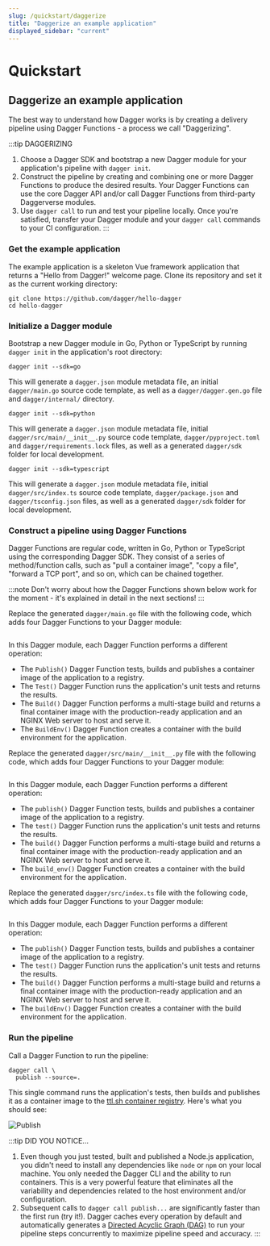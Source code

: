 ```yaml
---
slug: /quickstart/daggerize
title: "Daggerize an example application"
displayed_sidebar: "current"
---
```


# Quickstart

## Daggerize an example application

The best way to understand how Dagger works is by creating a delivery pipeline using Dagger Functions - a process we call "Daggerizing".

:::tip DAGGERIZING
1. Choose a Dagger SDK and bootstrap a new Dagger module for your application's pipeline with `dagger init`.
2. Construct the pipeline by creating and combining one or more Dagger Functions to produce the desired results. Your Dagger Functions can use the core Dagger API and/or call Dagger Functions from third-party Daggerverse modules.
3. Use `dagger call` to run and test your pipeline locally. Once you're satisfied, transfer your Dagger module and your `dagger call` commands to your CI configuration.
:::

### Get the example application

The example application is a skeleton Vue framework application that returns a "Hello from Dagger!" welcome page. Clone its repository and set it as the current working directory:

```shell
git clone https://github.com/dagger/hello-dagger
cd hello-dagger
```

### Initialize a Dagger module

Bootstrap a new Dagger module in Go, Python or TypeScript by running `dagger init` in the application's root directory:

<Tabs groupId="language">
<TabItem value="Go">

```shell
dagger init --sdk=go
```

This will generate a `dagger.json` module metadata file, an initial `dagger/main.go` source code template, as well as a `dagger/dagger.gen.go` file and `dagger/internal/` directory.
</TabItem>
<TabItem value="Python">

```shell
dagger init --sdk=python
```

This will generate a `dagger.json` module metadata file, initial `dagger/src/main/__init__.py` source code template, `dagger/pyproject.toml` and `dagger/requirements.lock` files, as well as a generated `dagger/sdk` folder for local development.
</TabItem>
<TabItem value="TypeScript">

```shell
dagger init --sdk=typescript
```

This will generate a `dagger.json` module metadata file, initial `dagger/src/index.ts` source code template, `dagger/package.json` and `dagger/tsconfig.json` files, as well as a generated `dagger/sdk` folder for local development.
</TabItem>
</Tabs>

### Construct a pipeline using Dagger Functions

Dagger Functions are regular code, written in Go, Python or TypeScript using the corresponding Dagger SDK. They consist of a series of method/function calls, such as "pull a container image", "copy a file", "forward a TCP port", and so on, which can be chained together.

:::note
Don't worry about how the Dagger Functions shown below work for the moment - it's explained in detail in  the next sections!
:::

<Tabs groupId="language">
<TabItem value="Go">

Replace the generated `dagger/main.go` file with the following code, which adds four Dagger Functions to your Dagger module:

```go file=./snippets/daggerize/go/main.go
```

In this Dagger module, each Dagger Function performs a different operation:

- The `Publish()` Dagger Function tests, builds and publishes a container image of the application to a registry.
- The `Test()` Dagger Function runs the application's unit tests and returns the results.
- The `Build()` Dagger Function performs a multi-stage build and returns a final container image with the production-ready application and an NGINX Web server to host and serve it.
- The `BuildEnv()` Dagger Function creates a container with the build environment for the application.

</TabItem>
<TabItem value="Python">

Replace the generated `dagger/src/main/__init__.py` file with the following code, which adds four Dagger Functions to your Dagger module:

```python file=./snippets/daggerize/python/__init__.py
```

In this Dagger module, each Dagger Function performs a different operation:

- The `publish()` Dagger Function tests, builds and publishes a container image of the application to a registry.
- The `test()` Dagger Function runs the application's unit tests and returns the results.
- The `build()` Dagger Function performs a multi-stage build and returns a final container image with the production-ready application and an NGINX Web server to host and serve it.
- The `build_env()` Dagger Function creates a container with the build environment for the application.

</TabItem>
<TabItem value="TypeScript">

Replace the generated `dagger/src/index.ts` file with the following code, which adds four Dagger Functions to your Dagger module:

```typescript file=./snippets/daggerize/typescript/index.ts
```

In this Dagger module, each Dagger Function performs a different operation:

- The `publish()` Dagger Function tests, builds and publishes a container image of the application to a registry.
- The `test()` Dagger Function runs the application's unit tests and returns the results.
- The `build()` Dagger Function performs a multi-stage build and returns a final container image with the production-ready application and an NGINX Web server to host and serve it.
- The `buildEnv()` Dagger Function creates a container with the build environment for the application.

</TabItem>
</Tabs>

### Run the pipeline

Call a Dagger Function to run the pipeline:

```shell
dagger call \
  publish --source=.
```

This single command runs the application's tests, then builds and publishes it as a container image to the [ttl.sh container registry](https://ttl.sh). Here's what you should see:

![Publish](/img/current_docs/quickstart/publish.gif)

:::tip DID YOU NOTICE...
1. Even though you just tested, built and published a Node.js application, you didn't need to install any dependencies like `node` or `npm` on your local machine. You only needed the Dagger CLI and the ability to run containers. This is a very powerful feature that eliminates all the variability and dependencies related to the host environment and/or configuration.
1. Subsequent calls to `dagger call publish...` are significantly faster than the first run (try it!). Dagger caches every operation by default and automatically generates a [Directed Acyclic Graph (DAG)](https://en.wikipedia.org/wiki/Directed_acyclic_graph) to run your pipeline steps concurrently to maximize pipeline speed and accuracy.
:::
